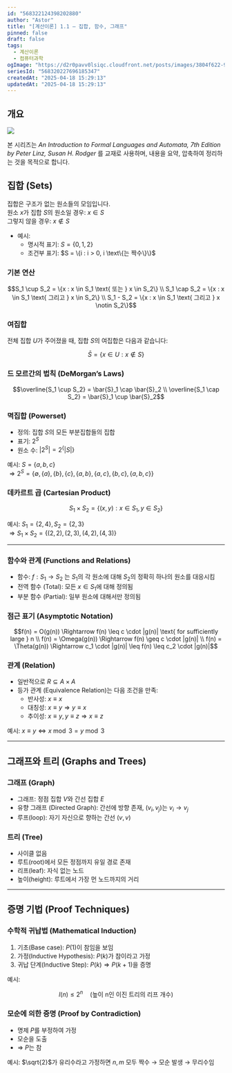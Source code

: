 ```yaml
---
id: "568322124398202880"
author: "Astor"
title: "[계산이론] 1.1 – 집합, 함수, 그래프"
pinned: false
draft: false
tags:
  - 계산이론
  - 컴퓨터과학
ogImage: "https://d2r0pavv0lsiqc.cloudfront.net/posts/images/3804f622-9a4a-4b1d-a66f-67b586eeeaf3.webp"
seriesId: "568320227696185347"
createdAt: "2025-04-18 15:29:13"
updatedAt: "2025-04-18 15:29:13"
---
```


## 개요

![](https://d2r0pavv0lsiqc.cloudfront.net/projects/images/7517ee1b-cbc4-408e-82d9-b1d8b09faeec.webp)

본 시리즈는 _An Introduction to Formal Languages and Automata, 7th Edition by Peter Linz, Susan H. Rodger_ 를 교재로 사용하며, 내용을 요약, 압축하여 정리하는 것을 목적으로 합니다.

## 집합 (Sets)

집합은 구조가 없는 원소들의 모임입니다.  
원소 $x$가 집합 $S$의 원소일 경우: $x \in S$  
그렇지 않을 경우: $x \notin S$

- 예시:
  - 명시적 표기: $S = \{0, 1, 2\}$
  - 조건부 표기: $S = \{i : i > 0, i \text\{는 짝수\}\}$

### 기본 연산

```math
S_1 \cup S_2 = \{x : x \in S_1 \text{ 또는 } x \in S_2\} \\
S_1 \cap S_2 = \{x : x \in S_1 \text{ 그리고 } x \in S_2\} \\
S_1 - S_2 = \{x : x \in S_1 \text{ 그리고 } x \notin S_2\}
```

### 여집합

전체 집합 $U$가 주어졌을 때, 집합 $S$의 여집합은 다음과 같습니다:

```math
\bar{S} = \{x \in U : x \notin S\}
```

### 드 모르간의 법칙 (DeMorgan’s Laws)

```math
\overline{S_1 \cup S_2} = \bar{S}_1 \cap \bar{S}_2 \\
\overline{S_1 \cap S_2} = \bar{S}_1 \cup \bar{S}_2
```

### 멱집합 (Powerset)

- 정의: 집합 $S$의 모든 부분집합들의 집합
- 표기: $2^S$
- 원소 수: $|2^S| = 2^\{|S|\}$

예시:
$S = \{a, b, c\}$  
$\Rightarrow 2^S = \{\emptyset, \{a\}, \{b\}, \{c\}, \{a,b\}, \{a,c\}, \{b,c\}, \{a,b,c\}\}$

### 데카르트 곱 (Cartesian Product)

```math
S_1 \times S_2 = \{(x, y) : x \in S_1, y \in S_2\}
```

예시:
$S_1 = \{2, 4\}, S_2 = \{2, 3\}$  
$\Rightarrow S_1 \times S_2 = \{(2,2), (2,3), (4,2), (4,3)\}$

---

### 함수와 관계 (Functions and Relations)

- 함수: $f: S_1 \rightarrow S_2$ 는 $S_1$의 각 원소에 대해 $S_2$의 정확히 하나의 원소를 대응시킴
- 전역 함수 (Total): 모든 $x \in S_1$에 대해 정의됨
- 부분 함수 (Partial): 일부 원소에 대해서만 정의됨

### 점근 표기 (Asymptotic Notation)

```math
f(n) = O(g(n)) \Rightarrow f(n) \leq c \cdot |g(n)| \text{ for sufficiently large } n \\
f(n) = \Omega(g(n)) \Rightarrow f(n) \geq c \cdot |g(n)| \\
f(n) = \Theta(g(n)) \Rightarrow c_1 \cdot |g(n)| \leq f(n) \leq c_2 \cdot |g(n)|
```

### 관계 (Relation)

- 일반적으로 $R \subseteq A \times A$
- 등가 관계 (Equivalence Relation)는 다음 조건을 만족:
  - 반사성: $x \equiv x$
  - 대칭성: $x \equiv y \Rightarrow y \equiv x$
  - 추이성: $x \equiv y, y \equiv z \Rightarrow x \equiv z$

예시: $x \equiv y \iff x \bmod 3 = y \bmod 3$

---

## 그래프와 트리 (Graphs and Trees)

### 그래프 (Graph)

- 그래프: 정점 집합 $V$와 간선 집합 $E$
- 유향 그래프 (Directed Graph): 간선에 방향 존재, $(v_i, v_j)$는 $v_i \rightarrow v_j$
- 루프(loop): 자기 자신으로 향하는 간선 $(v, v)$

### 트리 (Tree)

- 사이클 없음
- 루트(root)에서 모든 정점까지 유일 경로 존재
- 리프(leaf): 자식 없는 노드
- 높이(height): 루트에서 가장 먼 노드까지의 거리

---

## 증명 기법 (Proof Techniques)

### 수학적 귀납법 (Mathematical Induction)

1. 기초(Base case): $P(1)$이 참임을 보임
2. 가정(Inductive Hypothesis): $P(k)$가 참이라고 가정
3. 귀납 단계(Inductive Step): $P(k) \Rightarrow P(k+1)$을 증명

예시:

```math
l(n) \le 2^n \quad \text{(높이 n인 이진 트리의 리프 개수)}
```

### 모순에 의한 증명 (Proof by Contradiction)

- 명제 $P$를 부정하여 가정
- 모순을 도출
- $\Rightarrow$ $P$는 참

예시: $\sqrt{2}$가 유리수라고 가정하면 $n, m$ 모두 짝수 → 모순 발생 → 무리수임

